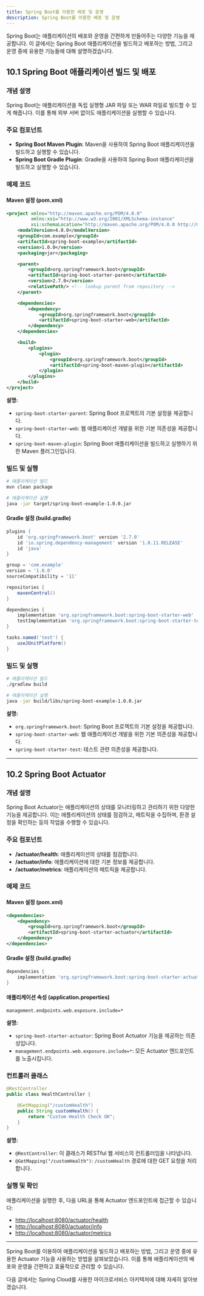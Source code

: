 ```yaml
---
title: Spring Boot를 이용한 배포 및 운영
description: Spring Boot를 이용한 배포 및 운영
---
```

Spring Boot는 애플리케이션의 배포와 운영을 간편하게 만들어주는 다양한 기능을 제공합니다. 이 글에서는 Spring Boot 애플리케이션을 빌드하고 배포하는 방법, 그리고 운영 중에 유용한 기능들에 대해 설명하겠습니다.

## 10.1 Spring Boot 애플리케이션 빌드 및 배포

### 개념 설명
Spring Boot는 애플리케이션을 독립 실행형 JAR 파일 또는 WAR 파일로 빌드할 수 있게 해줍니다. 이를 통해 외부 서버 없이도 애플리케이션을 실행할 수 있습니다.

### 주요 컴포넌트
- **Spring Boot Maven Plugin**: Maven을 사용하여 Spring Boot 애플리케이션을 빌드하고 실행할 수 있습니다.
- **Spring Boot Gradle Plugin**: Gradle을 사용하여 Spring Boot 애플리케이션을 빌드하고 실행할 수 있습니다.

### 예제 코드

#### Maven 설정 (pom.xml)

```xml
<project xmlns="http://maven.apache.org/POM/4.0.0"
         xmlns:xsi="http://www.w3.org/2001/XMLSchema-instance"
         xsi:schemaLocation="http://maven.apache.org/POM/4.0.0 http://maven.apache.org/xsd/maven-4.0.0.xsd">
    <modelVersion>4.0.0</modelVersion>
    <groupId>com.example</groupId>
    <artifactId>spring-boot-example</artifactId>
    <version>1.0.0</version>
    <packaging>jar</packaging>

    <parent>
        <groupId>org.springframework.boot</groupId>
        <artifactId>spring-boot-starter-parent</artifactId>
        <version>2.7.0</version>
        <relativePath/> <!-- lookup parent from repository -->
    </parent>

    <dependencies>
        <dependency>
            <groupId>org.springframework.boot</groupId>
            <artifactId>spring-boot-starter-web</artifactId>
        </dependency>
    </dependencies>

    <build>
        <plugins>
            <plugin>
                <groupId>org.springframework.boot</groupId>
                <artifactId>spring-boot-maven-plugin</artifactId>
            </plugin>
        </plugins>
    </build>
</project>
```

**설명:**
- `spring-boot-starter-parent`: Spring Boot 프로젝트의 기본 설정을 제공합니다.
- `spring-boot-starter-web`: 웹 애플리케이션 개발을 위한 기본 의존성을 제공합니다.
- `spring-boot-maven-plugin`: Spring Boot 애플리케이션을 빌드하고 실행하기 위한 Maven 플러그인입니다.

### 빌드 및 실행

```sh
# 애플리케이션 빌드
mvn clean package

# 애플리케이션 실행
java -jar target/spring-boot-example-1.0.0.jar
```

#### Gradle 설정 (build.gradle)

```groovy
plugins {
    id 'org.springframework.boot' version '2.7.0'
    id 'io.spring.dependency-management' version '1.0.11.RELEASE'
    id 'java'
}

group = 'com.example'
version = '1.0.0'
sourceCompatibility = '11'

repositories {
    mavenCentral()
}

dependencies {
    implementation 'org.springframework.boot:spring-boot-starter-web'
    testImplementation 'org.springframework.boot:spring-boot-starter-test'
}

tasks.named('test') {
    useJUnitPlatform()
}
```

### 빌드 및 실행

```sh
# 애플리케이션 빌드
./gradlew build

# 애플리케이션 실행
java -jar build/libs/spring-boot-example-1.0.0.jar
```

**설명:**
- `org.springframework.boot`: Spring Boot 프로젝트의 기본 설정을 제공합니다.
- `spring-boot-starter-web`: 웹 애플리케이션 개발을 위한 기본 의존성을 제공합니다.
- `spring-boot-starter-test`: 테스트 관련 의존성을 제공합니다.

---

## 10.2 Spring Boot Actuator

### 개념 설명
Spring Boot Actuator는 애플리케이션의 상태를 모니터링하고 관리하기 위한 다양한 기능을 제공합니다. 이는 애플리케이션의 상태를 점검하고, 메트릭을 수집하며, 환경 설정을 확인하는 등의 작업을 수행할 수 있습니다.

### 주요 컴포넌트
- **/actuator/health**: 애플리케이션의 상태를 점검합니다.
- **/actuator/info**: 애플리케이션에 대한 기본 정보를 제공합니다.
- **/actuator/metrics**: 애플리케이션의 메트릭을 제공합니다.

### 예제 코드

#### Maven 설정 (pom.xml)

```xml
<dependencies>
    <dependency>
        <groupId>org.springframework.boot</groupId>
        <artifactId>spring-boot-starter-actuator</artifactId>
    </dependency>
</dependencies>
```

#### Gradle 설정 (build.gradle)

```groovy
dependencies {
    implementation 'org.springframework.boot:spring-boot-starter-actuator'
}
```

#### 애플리케이션 속성 (application.properties)

```properties
management.endpoints.web.exposure.include=*
```

**설명:**
- `spring-boot-starter-actuator`: Spring Boot Actuator 기능을 제공하는 의존성입니다.
- `management.endpoints.web.exposure.include=*`: 모든 Actuator 엔드포인트를 노출시킵니다.

### 컨트롤러 클래스

```java
@RestController
public class HealthController {

    @GetMapping("/customHealth")
    public String customHealth() {
        return "Custom Health Check OK";
    }
}
```

**설명:**
- `@RestController`: 이 클래스가 RESTful 웹 서비스의 컨트롤러임을 나타냅니다.
- `@GetMapping("/customHealth")`: `/customHealth` 경로에 대한 GET 요청을 처리합니다.

### 실행 및 확인

애플리케이션을 실행한 후, 다음 URL을 통해 Actuator 엔드포인트에 접근할 수 있습니다:
- [http://localhost:8080/actuator/health](http://localhost:8080/actuator/health)
- [http://localhost:8080/actuator/info](http://localhost:8080/actuator/info)
- [http://localhost:8080/actuator/metrics](http://localhost:8080/actuator/metrics)

---

Spring Boot를 이용하여 애플리케이션을 빌드하고 배포하는 방법, 그리고 운영 중에 유용한 Actuator 기능을 사용하는 방법을 살펴보았습니다. 이를 통해 애플리케이션의 배포와 운영을 간편하고 효율적으로 관리할 수 있습니다.

다음 글에서는 Spring Cloud를 사용한 마이크로서비스 아키텍처에 대해 자세히 알아보겠습니다.